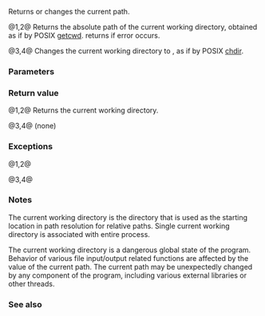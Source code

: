 {{cpp/experimental/fs/title|current_path}}
{{cpp/experimental/fs/navbar}}
{{dcl begin}}
{{dcl header|experimental/filesystem}}
{{dcl|num=1|since=fs_ts|1=
path current_path();
}}
{{dcl|num=2|since=fs_ts|1=
path current_path( error_code&amp; ec );
}}
{{dcl|num=3|since=fs_ts|1=
void current_path( const path&amp; p );
}}
{{dcl|num=4|since=fs_ts|1=
void current_path( const path&amp; p, error_code&amp; ec );
}}
{{dcl end}}

Returns or changes the current path.

@1,2@ Returns the absolute path of the current working directory, obtained as if by POSIX [https://pubs.opengroup.org/onlinepubs/9699919799/functions/getcwd.html getcwd]. {{v|2}} returns {{c|path()}} if error occurs.

@3,4@ Changes the current working directory to {{c|p}}, as if by POSIX [https://pubs.opengroup.org/onlinepubs/9699919799/functions/chdir.html chdir].

===Parameters===
{{par begin}}
{{par|p|path to change the current working directory to}}
{{par|ec|out-parameter for error reporting in the non-throwing overloads}}
{{par end}}

===Return value===
@1,2@ Returns the current working directory.

@3,4@ (none)

===Exceptions===
@1,2@ {{cpp/experimental/fs/error_handling}}

@3,4@ {{cpp/experimental/fs/error_handling|p}}

===Notes===
The current working directory is the directory that is used as the starting location in path resolution for relative paths. Single current working directory is associated with entire process.

The current working directory is a dangerous global state of the program. Behavior of various file input/output related functions are affected by the value of the current path. The current path may be unexpectedly changed by any component of the program, including various external libraries or other threads.

===See also===
{{todo}}